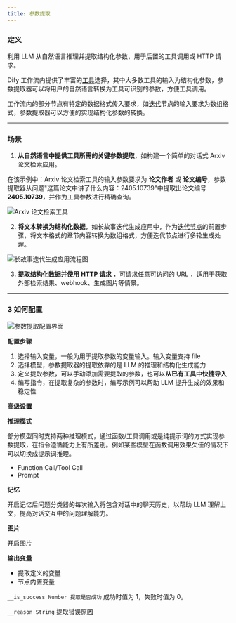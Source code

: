 ```yaml
---
title: 参数提取
---
```


### 定义

利用 LLM 从自然语言推理并提取结构化参数，用于后置的工具调用或 HTTP 请求。

Dify 工作流内提供了丰富的[工具](https://docs.dify.ai/v/zh-hans/guides/tools)选择，其中大多数工具的输入为结构化参数，参数提取器可以将用户的自然语言转换为工具可识别的参数，方便工具调用。

工作流内的部分节点有特定的数据格式传入要求，如[迭代](/zh-hans/guides/workflow/nodes/iteration)节点的输入要求为数组格式，参数提取器可以方便的实现结构化参数的转换。

***

### 场景

1. **从自然语言中提供工具所需的关键参数提取**，如构建一个简单的对话式 Arxiv 论文检索应用。

在该示例中：Arxiv 论文检索工具的输入参数要求为 **论文作者** 或 **论文编号**，参数提取器从问题"这篇论文中讲了什么内容：2405.10739"中提取出论文编号 **2405.10739**，并作为工具参数进行精确查询。

![Arxiv 论文检索工具](https://assets-docs.dify.ai/dify-enterprise-mintlify/zh_CN/guides/workflow/node/9119e3f40d71ac845ad1e14f7401ee1f.png)

2. **将文本转换为结构化数据**，如长故事迭代生成应用中，作为[迭代节点](/zh-hans/guides/workflow/nodes/iteration)的前置步骤，将文本格式的章节内容转换为数组格式，方便迭代节点进行多轮生成处理。

![长故事迭代生成应用流程图](https://assets-docs.dify.ai/dify-enterprise-mintlify/zh_CN/guides/workflow/node/342d37bfa31c1d9ab26cd8212be7ee7d.png)

3. **提取结构化数据并使用** [**HTTP 请求**](/zh-hans/guides/workflow/nodes/http-request) ，可请求任意可访问的 URL ，适用于获取外部检索结果、webhook、生成图片等情景。

***

### 3 如何配置

![参数提取配置界面](https://assets-docs.dify.ai/dify-enterprise-mintlify/zh_CN/guides/workflow/node/2171232dfe8a907ebad05cef8b789c9a.png)

**配置步骤**

1. 选择输入变量，一般为用于提取参数的变量输入。输入变量支持 file
2. 选择模型，参数提取器的提取依靠的是 LLM 的推理和结构化生成能力
3. 定义提取参数，可以手动添加需要提取的参数，也可以**从已有工具中快捷导入**
4. 编写指令，在提取复杂的参数时，编写示例可以帮助 LLM 提升生成的效果和稳定性

**高级设置**

**推理模式**

部分模型同时支持两种推理模式，通过函数/工具调用或是纯提示词的方式实现参数提取，在指令遵循能力上有所差别。例如某些模型在函数调用效果欠佳的情况下可以切换成提示词推理。

* Function Call/Tool Call
* Prompt

**记忆**

开启记忆后问题分类器的每次输入将包含对话中的聊天历史，以帮助 LLM 理解上文，提高对话交互中的问题理解能力。

**图片**

开启图片

**输出变量**

* 提取定义的变量
* 节点内置变量

`__is_success Number 提取是否成功` 成功时值为 1，失败时值为 0。

`__reason String` 提取错误原因